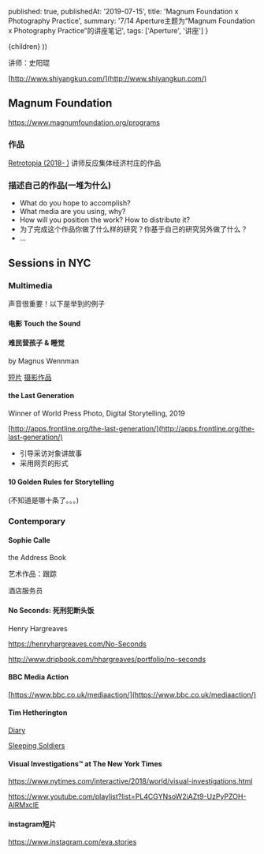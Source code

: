 
  published: true,
  publishedAt: '2019-07-15',
  title: 'Magnum Foundation x Photography Practice',
  summary: '7/14 Aperture主题为“Magnum Foundation x Photography Practice”的讲座笔记',
  tags: ['Aperture', '讲座']
}

  <BlogPost path={router.pathname} meta={meta}>
    {children}
  </BlogPost>
))

讲师：史阳琨

[http://www.shiyangkun.com/](http://www.shiyangkun.com/)

## Magnum Foundation

https://www.magnumfoundation.org/programs

### 作品

[Retrotopia (2018- )](http://www.shiyangkun.com/new-gallery) 讲师反应集体经济村庄的作品

### 描述自己的作品(一堆为什么)

- What do you hope to accomplish?
- What media are you using, why?
- How will you position the work? How to distribute it?
- 为了完成这个作品你做了什么样的研究？你基于自己的研究另外做了什么？
- ...

## Sessions in NYC

### Multimedia

声音很重要！以下是举到的例子

#### 电影 Touch the Sound

#### 难民营孩子 & 睡觉

by Magnus Wennman

[短片](https://www.aftonbladet.se/tv/a/283706/det-har-drommer-vi-om)
[摄影作品](https://www.unhcr.org/news/stories/2016/6/5702c1594/where-the-children-sleep.html)

#### the Last Generation
Winner of World Press Photo, Digital Storytelling, 2019

[http://apps.frontline.org/the-last-generation/](http://apps.frontline.org/the-last-generation/)

- 引导采访对象讲故事
- 采用网页的形式

#### 10 Golden Rules for Storytelling

(不知道是哪十条了。。。)

### Contemporary

#### Sophie Calle

the Address Book

艺术作品：跟踪

酒店服务员

#### No Seconds: 死刑犯断头饭

Henry Hargreaves

https://henryhargreaves.com/No-Seconds

http://www.dripbook.com/hhargreaves/portfolio/no-seconds

#### BBC Media Action

[https://www.bbc.co.uk/mediaaction/](https://www.bbc.co.uk/mediaaction/)

#### Tim Hetherington

[Diary](https://vimeo.com/18497543)

[Sleeping Soldiers](https://www.magnumphotos.com/newsroom/conflict/sleeping-soldiers-tim-hetherington/)

#### Visual Investigations™ at The New York Times

https://www.nytimes.com/interactive/2018/world/visual-investigations.html

https://www.youtube.com/playlist?list=PL4CGYNsoW2iAZt9-UzPyPZOH-AlRMxcIE

#### instagram短片

https://www.instagram.com/eva.stories

